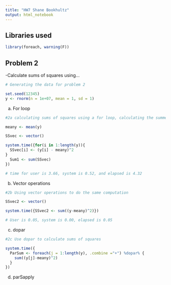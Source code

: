 ```yaml
---
title: "HW7 Shane Bookhultz"
output: html_notebook
---
```


## Libraries used

```r
library(foreach, warning(F))
```



## Problem 2

-Calculate sums of squares using...

```r

# Generating the data for problem 2

set.seed(12345)
y <- rnorm(n = 1e+07, mean = 1, sd = 1)

```

a. For loop

```r
#2a calculating sums of squares using a for loop, calculating the summed squared difference between data points and the mean of the data

meany <- mean(y)

SSvec <- vector()

system.time({for(i in 1:length(y)){
  SSvec[i] <- (y[i] - meany)^2
}
  Sum1 <- sum(SSvec)
})

# time for user is 3.66, system is 0.52, and elapsed is 4.32

```

b. Vector operations

```r
#2b Using vector operations to do the same computation

SSvec2 <- vector()

system.time({SSvec2 <- sum((y-meany)^2)})

# User is 0.05, system is 0.00, elapsed is 0.05

```

c. dopar

```r
#2c Use dopar to calculate sums of squares

system.time({
  ParSum <- foreach(j = 1:length(y), .combine ="+") %dopar% {
    sum((y[j]-meany)^2)
  }
})


```
d. parSapply
